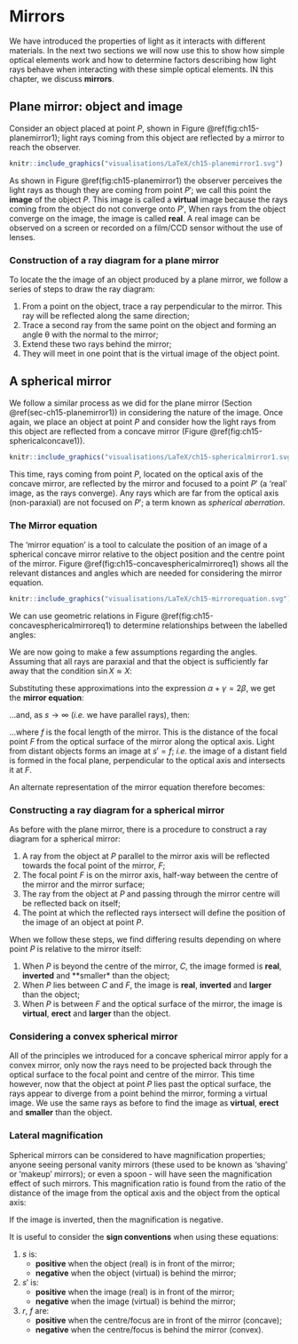 
# Mirrors {#sec-ch15-mirrors}

We have introduced the properties of light as it interacts with different materials. In the next two sections we will now use this to show how simple optical elements work and how to determine factors describing how light rays behave when interacting with these simple optical elements.  IN this chapter, we discuss **mirrors**.

## Plane mirror: object and image {#sec-ch15-planemirror1}

Consider an object placed at point $P$, shown in Figure \@ref(fig:ch15-planemirror1); light rays coming from this object are reflected by a mirror to reach the observer.

```r
knitr::include_graphics("visualisations/LaTeX/ch15-planemirror1.svg")
```


As shown in Figure \@ref(fig:ch15-planemirror1) the observer perceives the light rays as though they are coming from point $P'$; we call this point the **image** of the object $P$.  This image is called a **virtual** image because the rays coming from the object do not converge onto $P'$, When rays from the object converge on the image, the image is called **real**.  A real image can be observed on a screen or recorded on a film/CCD sensor without the use of lenses.

### Construction of a ray diagram for a plane mirror {#sec-ch15-planemirror2}

To locate the the image of an object produced by a plane mirror, we follow a series of steps to draw the ray diagram:

1. From a point on the object, trace a ray perpendicular to the mirror. This ray will be reflected along the same direction;
1. Trace a second ray from the same point on the object and forming an angle θ with the normal to the mirror;
1. Extend these two rays behind the mirror;
1. They will meet in one point that is the virtual image of the object point.

## A spherical mirror {#sec-ch15-sphericalmirror1}

We follow a similar process as we did for the plane mirror (Section \@ref(sec-ch15-planemirror1)) in considering the nature of the image.  Once again, we place an object at point $P$ and consider how the light rays from this object are reflected from a concave mirror (Figure \@ref(fig:ch15-sphericalconcave1)).  
```r
knitr::include_graphics("visualisations/LaTeX/ch15-sphericalmirror1.svg")
```


This time, rays coming from point $P$, located on the optical axis of the concave mirror, are reflected by the mirror and focused to a point $P'$ (a 'real' image, as the rays converge).  Any rays which are far from the optical axis (non-paraxial) are not focused on $P'$; a term known as *spherical aberration*.

### The Mirror equation {#sec-ch15-mirrorequ}

The 'mirror equation' is a tool to calculate the position of an image of a spherical concave mirror relative to the object position and the centre point of the mirror.  Figure \@ref(fig:ch15-concavesphericalmirroreq1) shows all the relevant distances and angles which are needed for considering the mirror equation.


```r
knitr::include_graphics("visualisations/LaTeX/ch15-mirrorequation.svg")
```


We can use geometric relations in Figure \@ref(fig:ch15-concavesphericalmirroreq1) to determine relationships between the labelled angles:

\begin{equation}
\begin{array}{rcl}
\beta &=& \alpha + \theta \\
\gamma &=& \alpha + 2\theta \\
\alpha + \gamma &=& 2\beta
\end{array}
\end{equation}

We are now going to make a few assumptions regarding the angles.  Assuming that all rays are paraxial and that the object is sufficiently far away that the condition $\sin X \approx X$:

\begin{equation}
\alpha \approx \frac{l}{s} \quad \beta \approx \frac{l}{r} \quad \gamma \approx \frac{l}{s'}
\end{equation}

Substituting these approximations into the expression $\alpha + \gamma = 2\beta$, we get the **mirror equation**:

\begin{equation}
\frac{1}{s} + \frac{1}{s'} = \frac{2}{r}
\end{equation}

...and, as $s \rightarrow \infty$ (*i.e.* we have parallel rays), then:

\begin{equation}
s' = \frac{r}{2} = f
\end{equation}

...where $f$ is the focal length of the mirror.  This is the distance of the focal point $F$ from the optical surface of the mirror along the optical axis.  Light from distant objects forms an image at $s' = f$; *i.e.* the image of a distant field is formed in the focal plane, perpendicular to the optical axis and intersects it at $F$.

An alternate representation of the mirror equation therefore becomes:

\begin{equation}
\frac{1}{s} + \frac{1}{s'} = \frac{1}{f}
(\#eq:ch15-mirrorequation1)
\end{equation}

### Constructing a ray diagram for a spherical  mirror {#sec-ch15-raydiagramconcavesphericalmirror}

As before with the plane mirror,  there is a procedure to construct a ray diagram for a spherical mirror:

1. A ray from the object at $P$ parallel to the mirror axis will be reflected towards the focal point of the mirror, $F$;
1. The focal point $F$ is on the mirror axis, half-way between the centre of the mirror and the mirror surface;
1. The ray from the object at $P$ and passing through the mirror centre will be reflected back on itself;
1. The point at which the reflected rays intersect will define the position of the image of an object at point $P$.

When we follow these steps, we find differing results depending on where point $P$ is relative to the mirror itself:

1. When $P$ is beyond the centre of the mirror, $C$, the image formed is **real**, **inverted** and **smaller* than the object;
1. When $P$ lies between $C$ and $F$, the image is **real**, **inverted** and **larger** than the object;
1.  When $P$ is between $F$ and the optical surface of the mirror, the image is **virtual**, **erect** and **larger** than the object.


### Considering a convex spherical mirror

All of the principles we introduced for a concave spherical mirror apply for a convex mirror, only now the rays need to be projected back through the optical surface to the focal point and centre of the mirror.  This time however, now that the object at point $P$ lies past the optical surface, the rays appear to diverge from a point behind the mirror, forming a virtual image.  We use the same rays as before to find the image as **virtual**, **erect** and **smaller** than the object.

### Lateral magnification {#sec-ch15-lateralmagnificatin}

Spherical mirrors can be considered to have magnification properties; anyone seeing personal vanity mirrors (these used to be known as 'shaving' or 'makeup' mirrors); or even a spoon - will have seen the magnification effect of such mirrors. This magnification ratio is found from the ratio of the distance of the image from the optical axis and the object from the optical axis:

\begin{equation}
m = \frac{y'}{y} = - \frac{s'}{s}
\end{equation}

If the image is inverted, then the magnification is negative.

It is useful to consider the **sign conventions** when using these equations:

1. $s$ is:
    * **positive** when the object (real) is in front of the mirror;
    * **negative** when the object (virtual) is behind the mirror;
1. $s'$ is: 
    * **positive** when the image (real) is in front of the mirror;
    * **negative** when the image (virtual) is behind the mirror;
1. $r$, $f$ are:
    * **positive** when the centre/focus are in front of the mirror (concave);
    * **negative** when the centre/focus is behind the mirror (convex).
